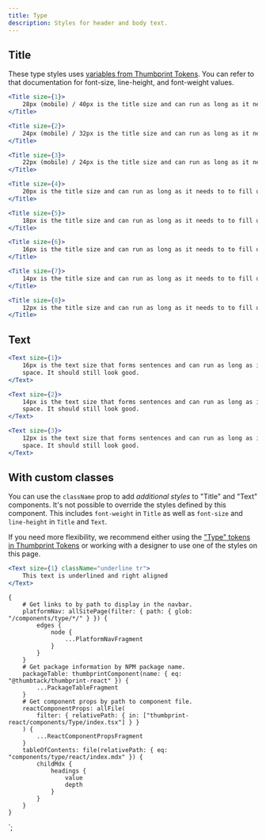 ```yaml
---
title: Type
description: Styles for header and body text.
---
```



<ComponentHeader data={props.data} />

## Title

These type styles uses [variables from Thumbprint Tokens](/tokens/#section-type). You can refer to that documentation for font-size, line-height, and font-weight values.

```jsx
<Title size={1}>
    28px (mobile) / 40px is the title size and can run as long as it needs to to fill up the space.
</Title>
```

```jsx
<Title size={2}>
    24px (mobile) / 32px is the title size and can run as long as it needs to to fill up the space.
</Title>
```

```jsx
<Title size={3}>
    22px (mobile) / 24px is the title size and can run as long as it needs to to fill up the space.
</Title>
```

```jsx
<Title size={4}>
    20px is the title size and can run as long as it needs to to fill up the space.
</Title>
```

```jsx
<Title size={5}>
    18px is the title size and can run as long as it needs to to fill up the space.
</Title>
```

```jsx
<Title size={6}>
    16px is the title size and can run as long as it needs to to fill up the space.
</Title>
```

```jsx
<Title size={7}>
    14px is the title size and can run as long as it needs to to fill up the space.
</Title>
```

```jsx
<Title size={8}>
    12px is the title size and can run as long as it needs to to fill up the space.
</Title>
```

## Text

```jsx
<Text size={1}>
    16px is the text size that forms sentences and can run as long as it needs to to fill up the
    space. It should still look good.
</Text>
```

```jsx
<Text size={2}>
    14px is the text size that forms sentences and can run as long as it needs to to fill up the
    space. It should still look good.
</Text>
```

```jsx
<Text size={3}>
    12px is the text size that forms sentences and can run as long as it needs to to fill up the
    space. It should still look good.
</Text>
```

## With custom classes

You can use the `className` prop to add _additional styles_ to "Title" and "Text" components. It's not possible to override the styles defined by this component. This includes `font-weight` in `Title` as well as `font-size` and `line-height` in `Title` and `Text`.

If you need more flexibility, we recommend either using the ["Type" tokens in Thumbprint Tokens](/tokens/#section-type) or working with a designer to use one of the styles on this page.

```jsx
<Text size={1} className="underline tr">
    This text is underlined and right aligned
</Text>
```

<ComponentFooter data={props.data} />

    {
        # Get links to by path to display in the navbar.
        platformNav: allSitePage(filter: { path: { glob: "/components/type/*/" } }) {
            edges {
                node {
                    ...PlatformNavFragment
                }
            }
        }
        # Get package information by NPM package name.
        packageTable: thumbprintComponent(name: { eq: "@thumbtack/thumbprint-react" }) {
            ...PackageTableFragment
        }
        # Get component props by path to component file.
        reactComponentProps: allFile(
            filter: { relativePath: { in: ["thumbprint-react/components/Type/index.tsx"] } }
        ) {
            ...ReactComponentPropsFragment
        }
        tableOfContents: file(relativePath: { eq: "components/type/react/index.mdx" }) {
            childMdx {
                headings {
                    value
                    depth
                }
            }
        }
    }
`;
